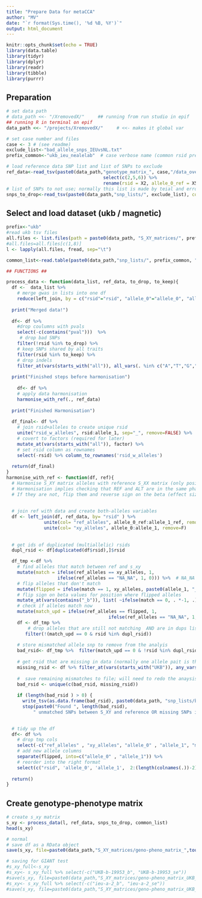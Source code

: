 ```yaml
---
title: "Prepare Data for metaCCA"
author: "MV"
date: "`r format(Sys.time(), '%d %B, %Y')`"
output: html_document
---
```


```r
knitr::opts_chunk$set(echo = TRUE)
library(data.table)
library(tidyr)
library(dplyr)
library(readr)
library(tibble)
library(purrr)
```


## Preparation

```r
# set data path
# data_path <<- "/XremovedX/"     ## running from run studio in epif
## running R in terminal on epif
data_path <<- "/projects/XremovedX/"     # <<- makes it global var
```

```r
# set case number and files
case <- 3 # (see readme)
exclude_list<-"bad_allele_snps_IEUvsNL.txt"
prefix_common<-"ukb_ieu_nealelab"  # case verbose name (common rsid prefix and output file suffix)
```

```r
# load reference data SNP list and list of SNPs to exclude
ref_data<-read_tsv(paste0(data_path,"genotype_matrix_", case,"/data_overlap.bim"), col_names = F)  %>% 
                                    select(c(2,5,6)) %>% 
                                    rename(rsid = X2, allele_0_ref = X5,  allele_1_ref = X6) 
# list of SNPs to not use; normally this list is made by teial and error fro the particular problem (this is a copy of 'bad_rsid' variable from fisrt run of this analysis)
snps_to_drop<-read_tsv(paste0(data_path,"snp_lists/", exclude_list), col_names = F) %>% as_vector() %>% unname()
```


## Select and load dataset (**ukb / magnetic**)

```r

prefix<-"ukb"
#read ukb tsv files
all.files <- list.files(path = paste0(data_path, "S_XY_matrices/", prefix), pattern = "*tsv", full.names = T)
#all.files=all.files[c(1,8)]
l <- lapply(all.files, fread, sep="\t")

common_list<-read.table(paste0(data_path,"snp_lists/", prefix_common, "_common_snps_rsid.txt"), header=F, stringsAsFactors = F)$V1
```


```r
## FUNCTIONS ##

process_data <- function(data_list, ref_data, to_drop, to_keep){
  df <-  data_list %>% 
    # merge gwas in lists into one df
    reduce(left_join, by = c("rsid"="rsid", "allele_0"="allele_0", "allele_1"="allele_1")) 
  
  print("Merged data!")
  
  df<- df %>%  
    #drop coulumns with pvals 
    select(-c(contains("pval")))  %>% 
     # drop bad SNPs
    filter(!rsid %in% to_drop) %>% 
    # keep SNPs shared by all traits
    filter(rsid %in% to_keep) %>% 
    # drop indels
    filter_at(vars(starts_with("all")), all_vars(. %in% c("A","T","G","C")) ) 
  
  print("Finished steps before harmonisation")
  
    df<- df %>%  
    # apply data harmonisation
    harmonise_with_ref(., ref_data) 
    
  print("Finished Harmonisation")
    
  df_final<- df %>%  
    # join rsid+alleles to create unique rsid
    unite("rsid_w_alleles", rsid:allele_1, sep="_", remove=FALSE) %>% 
    # covert to factors (required for later)
    mutate_at(vars(starts_with("all")), factor) %>% 
    # set rsid column as rownames
    select(-rsid) %>% column_to_rownames('rsid_w_alleles') 
  
  return(df_final)
}
harmonise_with_ref <- function(df, ref){
  # Harmonise S_XY matrix alleles with reference S_XX matrix (only positions txt file is read-in)
  # Harmonisation implies checking that REF and ALT are in the same phase between datasets;
  # If they are not, flip them and reverse sign on the beta (effect size)
  
  
  # join ref with data and create both-alleles variables
  df <- left_join(df, ref_data, by= "rsid" ) %>% 
              unite(col= "ref_alleles", allele_0_ref:allele_1_ref, remove=T) %>% 
              unite(col= "xy_alleles", allele_0:allele_1, remove=F)  
  
  
  # get ids of duplicated (multiallelic) rsids  
  dupl_rsid <- df[duplicated(df$rsid),]$rsid  

  df_tmp <-df %>% 
    # find alleles that match between ref and s_xy
    mutate(match = ifelse(ref_alleles == xy_alleles, 1,
                   ifelse(ref_alleles == "NA_NA", 1, 0))) %>%  # NA_NA means that this position is not in reference - this is ok; it's not important for the analysis; 
    # flip alleles that don't match
    mutate(flipped = ifelse(match == 1, xy_alleles, paste0(allele_1, "_", allele_0))) %>% 
    # flip sign on beta values for position where flipped alleles
    mutate_at(vars(contains("_b")), list( ~ifelse(match == 0, . *-1, .))) %>% 
    # check if alleles match now
    mutate(match_upd = ifelse(ref_alleles == flipped, 1, 
                                      ifelse(ref_alleles == "NA_NA", 1, 0)))
    df <- df_tmp %>% 
        # drop alleles that are still not matching  AND are in dups list (this means we only keep only one ref-alt SNP for)
       filter(!(match_upd == 0 & rsid %in% dupl_rsid))
    
    # store mismatched allele snp to remove from the analyis
    bad_rsid<- df_tmp %>%  filter(match_upd == 0 & !rsid %in% dupl_rsid) %>% pull(rsid) 
    
    # get rsid that are missing in data (normally one allele pait is thre, but the other is missing, so we will drop entire rsid)
    missing_rsid <- df %>% filter_at(vars(starts_with("UKB")), any_vars(is.na(.))) %>% pull(rsid)
    
    #  save remaining mismatches to file; will need to redo the anaysis with them excluded in S_XY and S_XX
    bad_rsid <- unique(c(bad_rsid, missing_rsid))
    
    if (length(bad_rsid ) > 0) {
      write_tsv(as.data.frame(bad_rsid), paste0(data_path, "snp_lists/bad_allele_snps_new.txt"), col_names = F)
      stop(paste0("Found ", length(bad_rsid),
          " unmatched SNPs between S_XY and reference OR missing SNPs in one or more traits; will drop them from df and save to file; redo analysis without them!"))}
    

  # tidy up the df
  df<- df %>% 
    # drop tmp cols
    select(-c("ref_alleles" , "xy_alleles", "allele_0" , "allele_1", "match", "match_upd" )) %>%  
    # add new allele columns
    separate(flipped, into=c("allele_0" , "allele_1")) %>%  
    # reorder into the right format
    select(c("rsid", 'allele_0', 'allele_1',  2:(length(colnames(.))-2) )) %>%  
              
  return()  
}
```

## Create genotype-phenotype matrix 

```r

# create s_xy matrix
s_xy <- process_data(l, ref_data, snps_to_drop, common_list)
head(s_xy)

# normal
# save df as a RData object 
save(s_xy, file=paste0(data_path,"S_XY_matrices/geno-pheno_matrix_",toupper(prefix_common),".RData"))

# saving for GIANT test
#s_xy_full<-s_xy
#s_xy<- s_xy_full %>% select(-c("UKB-b-19953_b", "UKB-b-19953_se"))
#save(s_xy, file=paste0(data_path,"S_XY_matrices/geno-pheno_matrix_UKB_GIANT_2M.RData"))
#s_xy<- s_xy_full %>% select(-c("ieu-a-2_b", "ieu-a-2_se"))
#save(s_xy, file=paste0(data_path,"S_XY_matrices/geno-pheno_matrix_UKB_2M.RData"))

```


